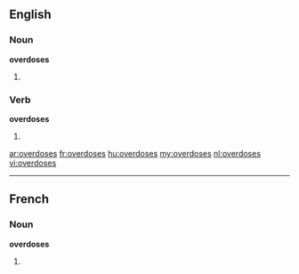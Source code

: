 ==English==

===Noun===
'''overdoses'''

# {{plural of|[[overdose]]}}

===Verb===
'''overdoses'''

# {{third-person singular of|[[overdose]]}}

[[ar:overdoses]]
[[fr:overdoses]]
[[hu:overdoses]]
[[my:overdoses]]
[[nl:overdoses]]
[[vi:overdoses]]

----
==French==

===Noun===
'''overdoses''' {{f}}

# {{plural of|[[overdose]]|lang=fr}}
{{rfc-auto}}